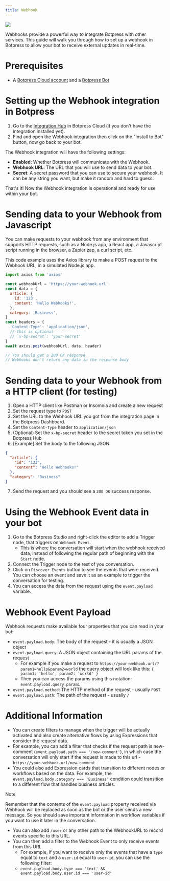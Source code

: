 ```yaml
---
title: Webhook
---
```



<img src="./webhook.png" />

Webhooks provide a powerful way to integrate Botpress with other services. This guide will walk you through how to set up a webhook in Botpress to allow your bot to receive external updates in real-time.

# Prerequisites

* A [Botpress Cloud account](https://sso.botpress.cloud) and a [Botpress Bot](https://botpress.com/docs/cloud/getting-started/create-and-publish-your-chatbot/)

# Setting up the Webhook integration in Botpress

1. Go to the [Integration Hub](https://app.botpress.cloud/hub) in Botpress Cloud (if you don't have the integration installed yet).
2. Find and open the Webhook integration then click on the "Install to Bot" button, now go back to your bot.

The Webhook integration will have the following settings:

* **Enabled**: Whether Botpress will communicate with the Webhook.
* **Webhook URL**: The URL that you will use to send data to your bot.
* **Secret**: A secret password that you can use to secure your webhook. It can be any string you want, but make it random and hard to guess.

That's it! Now the Webhook integration is operational and ready for use within your bot.

# Sending data to your Webhook from Javascript

You can make requests to your webhook from any environment that supports HTTP requests, such as a Node.js app, a React app, a Javascript script running in the browser, a Zapier zap, a curl script, etc.

This code example uses the Axios library to make a POST request to the Webhook URL, in a simulated Node.js app.

```js
import axios from 'axios'

const webhookUrl = 'https://your-webhook.url'
const data = {
  article: {
    id: '123',
    content: 'Hello Webhooks!',
  },
  category: 'Business',
}
const headers = {
  'Content-Type': 'application/json',
  // this is optional
  // `x-bp-secret`: 'your-secret'
}
await axios.post(webhookUrl, data, header)

// You should get a 200 OK response
// Webhooks don't return any data in the response body
```

# Sending data to your Webhook from a HTTP client (for testing)

1. Open a HTTP client like Postman or Insomnia and create a new request
2. Set the request type to `POST`
3. Set the URL to the Webhook URL you got from the integration page in the Botpress Dashboard.
4. Set the `Content-Type` header to `application/json`
5. (Optional) Set the `x-bp-secret` header to the secret token you set in the Botpress Hub
6. [Example] Set the body to the following JSON:

```json
{
  "article": {
    "id": "123",
    "content": "Hello Webhooks!"
  },
  "category": "Business"
}
```

7. Send the request and you should see a `200 OK` success response.

# Using the Webhook Event data in your bot

1. Go to the Botpress Studio and right-click the editor to add a Trigger node, that triggers on `Webhook Event`.
   * This is where the conversation will start when the webhook received data, instead of following the regular path of beginning with the `Start` node.
2. Connect the Trigger node to the rest of you conversation.
3. Click on `Discover Events` button to see the events that were received. You can choose an event and save it as an example to trigger the conversation for testing.
4. You can access the data from the request using the `event.payload` variable.

# Webhook Event Payload

Webhook requests make available four properties that you can read in your bot:

* `event.payload.body`: The body of the request - it is usually a JSON object
* `event.payload.query`: A JSON object containing the URL params of the request
  * For example if you make a request to `https://your-webhook.url/?param1=hello&param2=world` the query object will look like this: `{ param1: 'hello', param2: 'world' }`
  * Then you can access the params using this notation: `event.payload.query.param1`
* `event.payload.method`: The HTTP method of the request - usually `POST`
* `event.payload.path`: The path of the request - usually `/`

# Additional Information

* You can create filters to manage when the trigger will be actually activated and also create alternative flows by using Expressions that consider the request data.
* For example, you can add a filter that checks if the request path is new-comment (`event.payload.path === '/new-comment'`), in which case the conversation will only start if the request is made to this url - `https://your-webhook.url/new-comment`
* You could also add Expression cards that transition to different nodes or workflows based on the data. For example, the `event.payload.body.category === 'Business'` condition could transition to a different flow that handles business articles.

<Note>
Note

Remember that the contents of the `event.payload` property received via Webhook will be replaced as soon as the bot or the user sends a new message. So you should save important information in workflow variables if you want to use it later in the conversation.
</Note>

* You can also add `/user` or any other path to the WebhookURL to record events specific to this URL.
* You can then add a filter to the Webhook Event to only receive events from this URL.
  * For example, if you want to receive only the events that have a `type` equal to `text` and a `user.id` equal to `user-id`, you can use the following filter:
  * `event.payload.body.type === 'text' && event.payload.body.user.id === 'user-id'`
